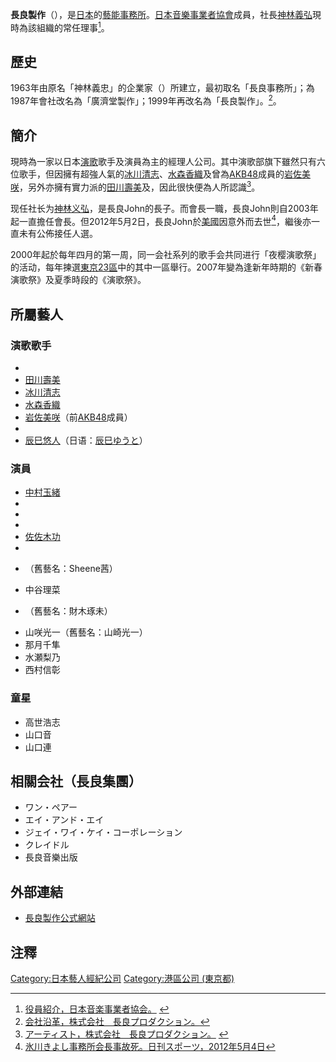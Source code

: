 {{Infobox Company 
| company_name    = 長良製作<br/><small>{{lang|ja|長良プロダクション}}</small>
| company_name_en = Nagara Production., Ltd
| company_logo = 
| company_type = [[上市公司|上市公司]]
| market_information = 
| foundation   = 1999年
| location     = [[日本|日本]]<br/>[[港區_(東京都)|港區]][[六本木|六本木]]
| zip_code     = 〒106-0032
| telephone_no = 
| key_people   = 代表董事社長：神林義弘
| industry = 
| products = 藝人・歌手・音樂家的管理、各種活動和公演企劃・制作・經營等
| capital  = 
| revenue  = 
| operating_income  = 
| net_income        = 
| num_employees     = 
| accounting_period = 
| parent = 
| subsid =
| homepage = http://www.nagarapro.co.jp/
| footnotes = 
}}

'''長良製作'''（{{lang-ja|ながらプロダクション}}），是[[日本|日本]]的[[藝能界|藝能]][[經理人公司|事務所]]。[[日本音樂事業者協會|日本音樂事業者協會]]成員，社長[[神林義弘|神林義弘]]現時為該組織的常任理事<ref>[http://jame.or.jp/about/index02.html 役員紹介，日本音楽事業者協会。] {{webarchive|url=https://web.archive.org/web/20140414044325/http://jame.or.jp/about/index02.html |date=2014-04-14 }}{{ja}}</ref>。

==歷史==
1963年由原名「神林義忠」的企業家{{link-ja|長良John|長良じゅん}}（{{lang|ja|長良じゅん}}）所建立，最初取名「長良事務所」；為1987年會社改名為「廣濟堂製作」；1999年再改名為「長良製作」。<ref>[http://nagarapro.co.jp/top/company/popup/nagara.html 会社沿革，株式会社　長良プロダクション。]{{ja}}</ref>。

== 簡介 ==
現時為一家以日本[[演歌|演歌]]歌手及演員為主的經理人公司。其中演歌部旗下雖然只有六位歌手，但因擁有超強人氣的[[冰川清志|冰川清志]]、[[水森香織|水森香織]]及曾為[[AKB48|AKB48]]成員的[[岩佐美咲|岩佐美咲]]，另外亦擁有實力派的[[田川壽美|田川壽美]]及{{link-ja|山川豐|山川豊}}，因此很快便為人所認識<ref>[http://nagarapro.co.jp/top/artist/ アーティスト，株式会社　長良プロダクション。] {{Wayback|url=http://nagarapro.co.jp/top/artist/ |date=20111025000337 }}{{ja}}</ref>。

现任社长为[[神林义弘|神林义弘]]，是長良John的長子。而會長一職，長良John則自2003年起一直擔任會長。但2012年5月2日，長良John於[[美國|美國]]因意外而去世<ref>[http://www.nikkansports.com/entertainment/news/p-et-tp0-20120504-944899.html 氷川きよし事務所会長事故死。日刊スポーツ，2012年5月4日]</ref>，繼後亦一直未有公佈接任人選。

2000年起於每年四月的第一周，同一会社系列的歌手会共同进行「夜樱演歌祭」的活动，每年揀選[[東京23區|東京23區]]中的其中一區舉行。2007年變為逢新年時期的《新春演歌祭》及夏季時段的《演歌祭》。

==所屬藝人==
===演歌歌手===
*{{link-ja|山川豐|山川豊}}
*[[田川壽美|田川壽美]]
*[[冰川清志|冰川清志]]
*[[水森香織|水森香織]]
*[[岩佐美咲|岩佐美咲]]（前[[AKB48|AKB48]]成員）
*{{link-ja|隼 (合唱組合)|はやぶさ (コーラスグループ)}}
*[[辰巳悠人|辰巳悠人]]（日语：[[辰巳ゆうと|辰巳ゆうと]]）


===演員===
*[[中村玉緒|中村玉緒]]
*{{link-ja|萩野崇|萩野崇}}
*{{link-ja|大信田禮子|大信田礼子}}
*{{link-ja|古馳裕三|グッチ裕三}}
*[[佐佐木功|佐佐木功]]
*{{link-ja|高橋步美|高橋あゆみ}}
*{{link-ja|白瀧松莉|白滝まつり}}（舊藝名：Sheene茜）
*中谷理菜
*{{link-ja|財木琢磨|財木琢磨}}（舊藝名：財木琢未）
*山咲光一（舊藝名：山崎光一）
*那月千隼
*水瀬梨乃
*西村信彰

===童星===
*高世浩志
*山口音
*山口連

== 相關会社（長良集團） ==
*ワン・ペアー
*エイ・アンド・エイ
*ジェイ・ワイ・ケイ・コーポレーション
*クレイドル
*長良音樂出版

== 外部連結 ==
* [http://www.nagarapro.co.jp/ 長良製作公式網站]

==注釋==
{{reflist}}

{{DEFAULTSORT:Nagara Production}}
[[Category:日本藝人經紀公司|Category:日本藝人經紀公司]]
[[Category:港區公司_(東京都)|Category:港區公司 (東京都)]]